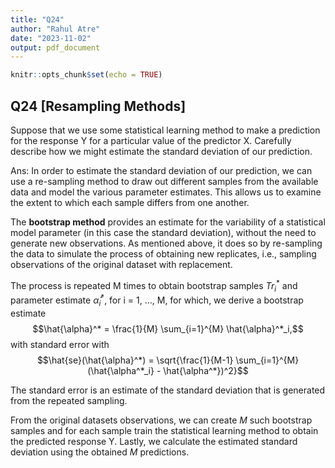 ```yaml
---
title: "Q24"
author: "Rahul Atre"
date: "2023-11-02"
output: pdf_document
---
```


```r
knitr::opts_chunk$set(echo = TRUE)
```

## Q24 [Resampling Methods]

Suppose that we use some statistical learning method to make a prediction for the response Y for a particular value of the predictor X. Carefully describe how we might estimate the standard deviation of our prediction. \newline


Ans: In order to estimate the standard deviation of our prediction, we can use a re-sampling method to draw out different samples from the available data and model the various parameter estimates. This allows us to examine the extent to which each sample differs from one another. \newline

The **bootstrap method** provides an estimate for the variability of a statistical model parameter (in this case the standard deviation), without the need to generate new observations. As mentioned above, it does so by re-sampling the data to simulate the process of obtaining new replicates, i.e., sampling observations of the original dataset with replacement. \newline

The process is repeated M times to obtain bootstrap samples $Tr^*_{i}$ and parameter estimate $\hat{\alpha}^*_i$, for i = 1, ..., M, for which, we derive a bootstrap estimate 
$$\hat{\alpha}^* = \frac{1}{M} \sum_{i=1}^{M} \hat{\alpha}^*_i,$$ with standard error with $$\hat{se}(\hat{\alpha}^*) = \sqrt{\frac{1}{M-1} \sum_{i=1}^{M} (\hat{\alpha^*_i} - \hat{\alpha^*})^2}$$ 

The standard error is an estimate of the standard deviation that is generated from the repeated sampling. 

From the original datasets observations, we can create $M$ such bootstrap samples and for each sample train the statistical learning method to obtain the predicted response Y. Lastly, we calculate the estimated standard deviation using the obtained $M$ predictions.

